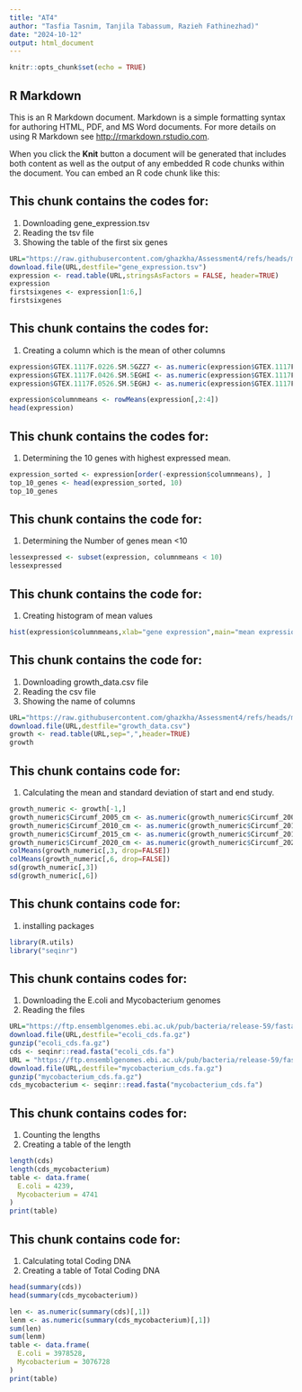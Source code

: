 ```yaml
---
title: "AT4"
author: "Tasfia Tasnim, Tanjila Tabassum, Razieh Fathinezhad)"
date: "2024-10-12"
output: html_document
---
```


```r
knitr::opts_chunk$set(echo = TRUE)
```

## R Markdown

This is an R Markdown document. Markdown is a simple formatting syntax for authoring HTML, PDF, and MS Word documents. For more details on using R Markdown see <http://rmarkdown.rstudio.com>.

When you click the **Knit** button a document will be generated that includes both content as well as the output of any embedded R code chunks within the document. You can embed an R code chunk like this:


## This chunk contains the codes for:
1. Downloading gene_expression.tsv
2. Reading the tsv file
3. Showing the table of the first six genes

```r
URL="https://raw.githubusercontent.com/ghazkha/Assessment4/refs/heads/main/gene_expression.tsv"
download.file(URL,destfile="gene_expression.tsv")
expression <- read.table(URL,stringsAsFactors = FALSE, header=TRUE)
expression
firstsixgenes <- expression[1:6,]
firstsixgenes

```

## This chunk contains the codes for:
1. Creating a column which is the mean of other columns
```r
expression$GTEX.1117F.0226.SM.5GZZ7 <- as.numeric(expression$GTEX.1117F.0226.SM.5GZZ7)
expression$GTEX.1117F.0426.SM.5EGHI <- as.numeric(expression$GTEX.1117F.0426.SM.5EGHI)
expression$GTEX.1117F.0526.SM.5EGHJ <- as.numeric(expression$GTEX.1117F.0526.SM.5EGHJ)

expression$columnmeans <- rowMeans(expression[,2:4])
head(expression)

```

## This chunk contains the codes for:
1. Determining the 10 genes with highest expressed mean.
```r
expression_sorted <- expression[order(-expression$columnmeans), ]
top_10_genes <- head(expression_sorted, 10)
top_10_genes
```

## This chunk contains the code for:
1. Determining the Number of genes mean <10
```r
lessexpressed <- subset(expression, columnmeans < 10)
lessexpressed

```

## This chunk contains the code for:
1. Creating histogram of mean values
```r
hist(expression$columnmeans,xlab="gene expression",main="mean expression")
```

## This chunk contains the code for:
1. Downloading growth_data.csv file
2. Reading the csv file
3. Showing the name of columns
```r
URL="https://raw.githubusercontent.com/ghazkha/Assessment4/refs/heads/main/growth_data.csv"
download.file(URL,destfile="growth_data.csv")
growth <- read.table(URL,sep=",",header=TRUE)
growth
```

## This chunk contains code for:
1. Calculating the mean and standard deviation of start and end study.
```r
growth_numeric <- growth[-1,]
growth_numeric$Circumf_2005_cm <- as.numeric(growth_numeric$Circumf_2005_cm)
growth_numeric$Circumf_2010_cm <- as.numeric(growth_numeric$Circumf_2010_cm)
growth_numeric$Circumf_2015_cm <- as.numeric(growth_numeric$Circumf_2015_cm)
growth_numeric$Circumf_2020_cm <- as.numeric(growth_numeric$Circumf_2020_cm)
colMeans(growth_numeric[,3, drop=FALSE])
colMeans(growth_numeric[,6, drop=FALSE])
sd(growth_numeric[,3])
sd(growth_numeric[,6])
```



## This chunk contains code for:
1. installing packages
```r
library(R.utils)
library("seqinr")
```

## This chunk contains codes for:
1. Downloading the E.coli and Mycobacterium genomes
2. Reading the files
```r
URL="https://ftp.ensemblgenomes.ebi.ac.uk/pub/bacteria/release-59/fasta/bacteria_0_collection/escherichia_coli_str_k_12_substr_mg1655_gca_000005845/cds/Escherichia_coli_str_k_12_substr_mg1655_gca_000005845.ASM584v2.cds.all.fa.gz"
download.file(URL,destfile="ecoli_cds.fa.gz")
gunzip("ecoli_cds.fa.gz")
cds <- seqinr::read.fasta("ecoli_cds.fa")
URL = "https://ftp.ensemblgenomes.ebi.ac.uk/pub/bacteria/release-59/fasta/bacteria_4_collection/mycobacterium_tuberculosis_gca_001318445/cds/Mycobacterium_tuberculosis_gca_001318445.6505_5_10.cds.all.fa.gz"
download.file(URL,destfile="mycobacterium_cds.fa.gz")
gunzip("mycobacterium_cds.fa.gz")
cds_mycobacterium <- seqinr::read.fasta("mycobacterium_cds.fa")

```
## This chunk contains codes for:
1. Counting the lengths
2. Creating a table of the length
```r
length(cds)
length(cds_mycobacterium)
table <- data.frame(
  E.coli = 4239,
  Mycobacterium = 4741
)
print(table)


```
## This chunk contains code for:
1. Calculating total Coding DNA
2. Creating a table of Total Coding DNA
```r
head(summary(cds))
head(summary(cds_mycobacterium))

len <- as.numeric(summary(cds)[,1])
lenm <- as.numeric(summary(cds_mycobacterium)[,1])
sum(len)
sum(lenm)
table <- data.frame(
  E.coli = 3978528,
  Mycobacterium = 3076728
)
print(table)
```

